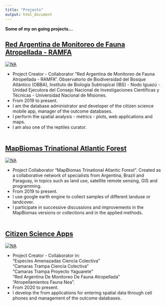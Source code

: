 ```yaml
---
title: "Projects"
output: html_document
---
```


__Some of my on going projects...__
<br>

## [Red Argentina de Monitoreo de Fauna Atropellada - RAMFA](https://fauna-atropellada.org.ar/)<br>

<a href="https://fauna-atropellada.org.ar/">
  <img  align="center"  src="https://fauna-atropellada.org.ar/wp-content/uploads/2020/01/Logo_RAMFA_vert_osc.png" alt="NA">
</a>

- Project Creator - Collaborator “Red Argentina de Monitoreo de Fauna Atropellada - RAMFA”. Observatorio de Biodiversidad del Bosque Atlántico (OBBA), Instituto de Biología Subtropical (IBS) - Nodo Iguazú - Unidad Ejecutora del Consejo Nacional de Investigaciones Científicas y Técnicas - Universidad Nacional de Misiones.
- From 2019 to present.
- I am the database administrator and developer of the citizen science mobile app, manager of the outcome databases.
- I perform the spatial analysis - metrics - plots, web applications and maps.
- I am also one of the reptiles curator.
<br>
<br>

## [MapBiomas Trinational Atlantic Forest](https://bosqueatlantico.mapbiomas.org/es)

<a href="https://bosqueatlantico.mapbiomas.org/es">
  <img  align="center"  src="https://mapbiomas-tri-mataatlantica-site.s3.amazonaws.com/mapbiomas-bosque-logo-horizontal-v1.png" alt="NA">
</a>

- Project Collaborator “MapBiomas Trinational Atlantic Forest”. Created as a collaborative network of specialists from Argentina, Brazil and Paraguay, in topics such as land use, satellite remote sensing, GIS and programming.
- From 2019 to present.
- I use google earth engine to collect samples of different landuse or landcover.
- I participate in successive discussions and improvements in the MapBiomas versions or collections and in the applied methods.
<br>
<br>

## [Citizen Science Apps](https://five.epicollect.net/)

<a href="https://five.epicollect.net/">
  <img  align="center"  src="https://five.epicollect.net/images/brand.png" alt="NA">
</a>

- Project Creator - Collaborator in:<br>
  "Especies Amenazadas Ciencia Colectiva"<br>
  "Camaras Trampa Ciencia Colectiva"<br>
  "Camaras Trampa Proyecto Yaguarete"<br>
  "Red Argentina De Monitoreo De Fauna Atropellada"<br>
  "Atropellamientos Fauna Nea".
- From 2020 to present.
- I develop the from applications for entering spatial data through cell phones and management of the outcome databases.
<br>
